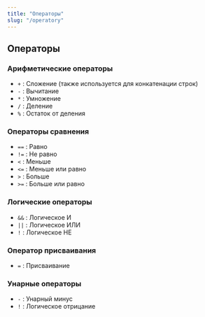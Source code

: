 ```yaml
---
title: "Операторы"
slug: "/operatory"
---
```


## Операторы

### Арифметические операторы
- `+` : Сложение (также используется для конкатенации строк)
- `-` : Вычитание
- `*` : Умножение
- `/` : Деление
- `%` : Остаток от деления

### Операторы сравнения
- `==` : Равно
- `!=` : Не равно
- `<` : Меньше
- `<=` : Меньше или равно
- `>` : Больше
- `>=` : Больше или равно

### Логические операторы
- `&&` : Логическое И
- `||` : Логическое ИЛИ
- `!` : Логическое НЕ

### Оператор присваивания
- `=` : Присваивание

### Унарные операторы
- `-` : Унарный минус
- `!` : Логическое отрицание
